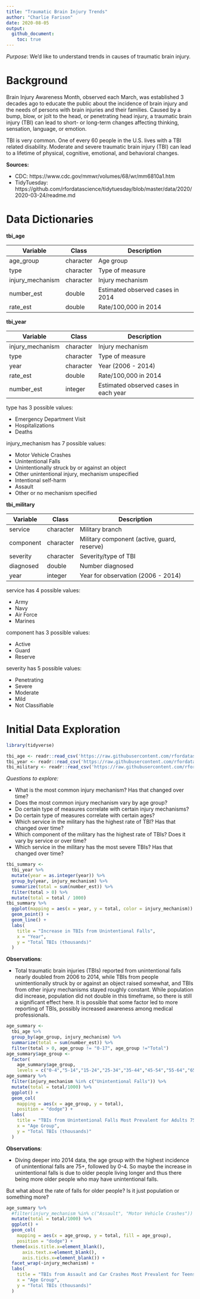 ```yaml
---
title: "Traumatic Brain Injury Trends"
author: "Charlie Farison"
date: 2020-08-05
output:
  github_document:
    toc: true
---
```


*Purpose*: We'd like to understand trends in causes of traumatic brain injury.

# Background
<!-- -------------------------------------------------- -->

Brain Injury Awareness Month, observed each March, was established 3 decades ago to educate the public about the incidence of brain injury and the needs of persons with brain injuries and their families. Caused by a bump, blow, or jolt to the head, or penetrating head injury, a traumatic brain injury (TBI) can lead to short- or long-term changes affecting thinking, sensation, language, or emotion.

TBI is very common. One of every 60 people in the U.S. lives with a TBI related disability. Moderate and severe traumatic brain injury (TBI) can lead to a lifetime of physical, cognitive, emotional, and behavioral changes.

**Sources:**

- CDC: https://www.cdc.gov/mmwr/volumes/68/wr/mm6810a1.htm
- TidyTuesday: https://github.com/rfordatascience/tidytuesday/blob/master/data/2020/2020-03-24/readme.md

# Data Dictionaries
<!-- -------------------------------------------------- -->

**tbi_age**

| Variable | Class | Description |
|----------|----------------|--------------|
| age_group | character | Age group |
| type | character | Type of measure |
| injury_mechanism | character | Injury mechanism |
| number_est | double | Estimated observed cases in 2014 |
| rate_est | double | Rate/100,000 in 2014 |

**tbi_year**

| Variable | Class | Description |
|----------|----------------|--------------|
| injury_mechanism | character | Injury mechanism |
| type | character | Type of measure |
| year | character | Year (2006 - 2014) |
| rate_est | double | Rate/100,000 in 2014 |
| number_est | integer | Estimated observed cases in each year |

type has 3 possible values:

- Emergency Department Visit				
- Hospitalizations				
- Deaths

injury_mechanism has 7 possible values:

- Motor Vehicle Crashes			
- Unintentional Falls			
- Unintentionally struck by or against an object			
- Other unintentional injury, mechanism unspecified			
- Intentional self-harm			
- Assault			
- Other or no mechanism specified

**tbi_military**

| Variable | Class | Description |
|----------|----------------|--------------|
| service | character | Military branch |
| component | character | Military component (active, guard, reserve) |
| severity | character | Severity/type of TBI |
| diagnosed | double | Number diagnosed |
| year | integer | Year for observation (2006 - 2014) |

service has 4 possible values:

- Army				
- Navy				
- Air Force				
- Marines

component has 3 possible values:

- Active				
- Guard				
- Reserve

severity has 5 possible values:

- Penetrating				
- Severe				
- Moderate				
- Mild				
- Not Classifiable

# Initial Data Exploration
<!-- -------------------------------------------------- -->

```r
library(tidyverse)
```

```r
tbi_age <- readr::read_csv('https://raw.githubusercontent.com/rfordatascience/tidytuesday/master/data/2020/2020-03-24/tbi_age.csv')
tbi_year <- readr::read_csv('https://raw.githubusercontent.com/rfordatascience/tidytuesday/master/data/2020/2020-03-24/tbi_year.csv')
tbi_military <- readr::read_csv('https://raw.githubusercontent.com/rfordatascience/tidytuesday/master/data/2020/2020-03-24/tbi_military.csv')
```

*Questions to explore:*

- What is the most common injury mechanism? Has that changed over time?
- Does the most common injury mechanism vary by age group?
- Do certain type of measures correlate with certain injury mechanisms?
- Do certain type of measures correlate with certain ages?
- Which service in the military has the highest rate of TBI? Has that changed over time?
- Which component of the military has the highest rate of TBIs? Does it vary by service or over time?
- Which service in the military has the most severe TBIs? Has that changed over time?

```r
tbi_summary <-
  tbi_year %>%
  mutate(year = as.integer(year)) %>%
  group_by(year, injury_mechanism) %>%
  summarize(total = sum(number_est)) %>%
  filter(total > 0) %>%
  mutate(total = total / 1000)
tbi_summary %>%
  ggplot(mapping = aes(x = year, y = total, color = injury_mechanism)) +
  geom_point() +
  geom_line() +
  labs(
    title = "Increase in TBIs from Unintentional Falls",
    x = "Year",
    y = "Total TBIs (thousands)"
  )
```

**Observations**:

- Total traumatic brain injuries (TBIs) reported from unintentional falls nearly doubled from 2006 to 2014, while TBIs from people unintentionally struck by or against an object raised somewhat, and TBIs from other injury mechanisms stayed roughly constant. While population did increase, population did not double in this timeframe, so there is still a significant effect here. It is possible that some factor led to more reporting of TBIs, possibly increased awareness among medical professionals.


```r
age_summary <-
  tbi_age %>%
  group_by(age_group, injury_mechanism) %>%
  summarize(total = sum(number_est)) %>%
  filter(total > 0, age_group != "0-17", age_group !="Total")
age_summary$age_group <- 
  factor(
    age_summary$age_group,
    levels = c("0-4","5-14","15-24","25-34","35-44","45-54","55-64","65-74","75+"))
age_summary %>%
  filter(injury_mechanism %in% c("Unintentional Falls")) %>%
  mutate(total = total/1000) %>%
  ggplot() +
  geom_col(
    mapping = aes(x = age_group, y = total),
    position = "dodge") +
  labs(
    title = "TBIs from Unintentional Falls Most Prevalent for Adults 75+",
    x = "Age Group",
    y = "Total TBIs (thousands)"
  )
```

**Observations**:

- Diving deeper into 2014 data, the age group with the highest incidence of unintentional falls are 75+, followed by 0-4. So maybe the increase in unintentional falls is due to older people living longer and thus there being more older people who may have unintentional falls.

But what about the rate of falls for older people? Is it just population or something more?


```r
age_summary %>%
  #filter(injury_mechanism %in% c("Assault", "Motor Vehicle Crashes")) %>%
  mutate(total = total/1000) %>%
  ggplot() +
  geom_col(
    mapping = aes(x = age_group, y = total, fill = age_group), 
    position = "dodge") +
  theme(axis.title.x=element_blank(),
      axis.text.x=element_blank(),
      axis.ticks.x=element_blank()) +
  facet_wrap(~injury_mechanism) +
  labs(
    title = "TBIs from Assault and Car Crashes Most Prevalent for Teens, Young Adults",
    x = "Age Group",
    y = "Total TBIs (thousands)"
  ) 
```

